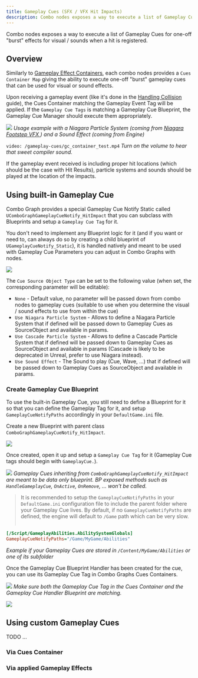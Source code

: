 ```yaml
---
title: Gameplay Cues (SFX / VFX Hit Impacts)
description: Combo nodes exposes a way to execute a list of Gameplay Cues for one-off "burst" effects for visual / sounds when a hit is registered
---
```


Combo nodes exposes a way to execute a list of Gameplay Cues for one-off "burst" effects for visual / sounds when a hit is registered.

## Overview

Similarly to [Gameplay Effect Containers](/gameplay-effects/containers/), each combo nodes provides a `Cues Container Map` giving the ability to execute one-off "burst" gameplay cues that can be used for visual or sound effects.

Upon receiving a gameplay event (like it's done in the [Handling Collision](/guides/collision/) guide), the Cues Container matching the Gameplay Event Tag will be applied. If the `Gameplay Cue Tags` is matching a Gameplay Cue Blueprint, the Gameplay Cue Manager should execute them appropriately.

![](gc_containers.png)
*Usage example with a Niagara Particle System (coming from [Niagara Footstep VFX
](https://www.unrealengine.com/marketplace/en-US/product/niagara-footstep-vfx)) and a Sound Effect (coming from Engine)*


`video: /gameplay-cues/gc_container_test.mp4`
*Turn on the volume to hear that sweet compiler sound.*

If the gameplay event received is including proper hit locations (which should be the case with Hit Results), particle systems and sounds should be played at the location of the impacts.

## Using built-in Gameplay Cue

Combo Graph provides a special Gameplay Cue Notify Static called `UComboGraphGameplayCueNotify_HitImpact` that you can subclass with Blueprints and setup a `Gameplay Cue Tag` for it.

You don't need to implement any Blueprint logic for it (and if you want or need to, can always do so by creating a child blueprint of `UGameplayCueNotify_Static`), it is handled natively and meant to be used with Gameplay Cue Parameters you can adjust in Combo Graphs with nodes.

![](cues_container_params.png)

The `Cue Source Object Type` can be set to the following value (when set, the corresponding parameter will be editable):

- `None` - Default value, no parameter will be passed down from combo nodes to gameplay cues (suitable to use when you determine the visual / sound effects to use from within the cue)
- `Use Niagara Particle System` - Allows to define a Niagara Particle System that if defined will be passed down to Gameplay Cues as SourceObject and available in params.
- `Use Cascade Particle System` - Allows to define a Cascade Particle System that if defined will be passed down to Gameplay Cues as SourceObject and available in params (Cascade is likely to be deprecated in Unreal, prefer to use Niagara instead).
- `Use Sound Effect` - The Sound to play (Cue, Wave, ...) that if defined will be passed down to Gameplay Cues as SourceObject and available in params.

### Create Gameplay Cue Blueprint

To use the built-in Gameplay Cue, you still need to define a Blueprint for it so that you can define the Gameplay Tag for it, and setup `GameplayCueNotifyPaths` accordingly in your `DefaultGame.ini` file.

Create a new Blueprint with parent class `ComboGraphGameplayCueNotify_HitImpact`.

![](gc_create_bp.png)

Once created, open it up and setup a `Gameplay Cue Tag` for it (Gameplay Cue tags should begin with `GameplayCue.`).

![](gc_hit_impact.png)
*Gameplay Cues inheriting from `ComboGraphGameplayCueNotify_HitImpact` are meant to be data only blueprint. BP exposed methods such as `HandleGameplayCue`, `OnActive`, `OnRemove`, ... won't be called.*

> It is recommended to setup the `GameplayCueNotifyPaths` in your `DefaultGame.ini` configuration file to include the parent folder where your Gameplay Cue lives. By default, if no `GameplayCueNotifyPaths` are defined, the engine will default to `/Game` path which can be very slow. <br /> <br />

```ini title=Config/DefaultGame.ini
[/Script/GameplayAbilities.AbilitySystemGlobals]
GameplayCueNotifyPaths="/Game/MyGame/Abilities"
```
*Example if your Gameplay Cues are stored in `/Content/MyGame/Abilities` or one of its subfolder*

Once the Gameplay Cue Blueprint Handler has been created for the cue, you can use its Gameplay Cue Tag in Combo Graphs Cues Containers.

![](gc_container_simple_explosion.png)
*Make sure both the Gameplay Cue Tag in the Cues Container and the Gameplay Cue Handler Blueprint are matching.*

[![](gc_container_test_simple_explosion.gif)](gc_container_test_simple_explosion.gif)

## Using custom Gameplay Cues

TODO ...

### Via Cues Container

### Via applied Gameplay Effects